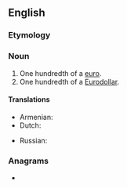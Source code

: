 {{also|eurocent}}
==English==

===Etymology===
{{prefix|Euro|cent|lang=en}}

===Noun===
{{en-noun}}

# One hundredth of a [[euro]].
# One hundredth of a [[Eurodollar]].

====Translations====
{{trans-top|one hundredth of a euro}}
* Armenian: {{t|hy|եվրոցենտ|sc=Armn}}
* Dutch: {{t+|nl|eurocent|f}}
{{trans-mid}}
* Russian: {{t+|ru|евроце́нт}}
{{trans-bottom}}

===Anagrams===
* {{anagrams|en|a=ceenortu|cotenure}}